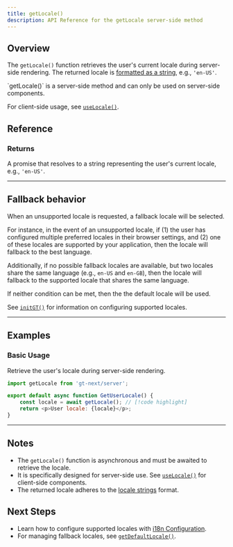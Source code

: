 ```yaml
---
title: getLocale()
description: API Reference for the getLocale server-side method
---
```


## Overview

The `getLocale()` function retrieves the user's current locale during server-side rendering.
The returned locale is [formatted as a string](/docs/reference/locale-strings), e.g., `'en-US'`.

<Callout>
    `getLocale()` is a server-side method and can only be used on server-side components.
</Callout>

For client-side usage, see [`useLocale()`](/docs/next/api/helpers/useLocale).

## Reference

### Returns

A promise that resolves to a string representing the user's current locale, e.g., `'en-US'`.

---

## Fallback behavior
When an unsupported locale is requested, a fallback locale will be selected.

For instance, in the event of an unsupported locale,
if (1) the user has configured multiple preferred locales in their browser settings,
and (2) one of these locales are supported by your application,
then the locale will fallback to the best language.

Additionally, if no possible fallback locales are available,
but two locales share the same language (e.g., `en-US` and `en-GB`),
then the locale will fallback to the supported locale that shares the same language.

If neither condition can be met, then the the default locale will be used.

See [`initGT()`](/docs/next/api/config/withGTConfig#supported-locales) for information on configuring supported locales.

---

## Examples

### Basic Usage

Retrieve the user's locale during server-side rendering.

```javascript title="GetUserLocale.jsx" copy
import getLocale from 'gt-next/server';

export default async function GetUserLocale() {
    const locale = await getLocale(); // [!code highlight]
    return <p>User locale: {locale}</p>;
}
```

---


## Notes
 * The `getLocale()` function is asynchronous and must be awaited to retrieve the locale.
 * It is specifically designed for server-side use. See [`useLocale()`](/docs/next/api/helpers/useLocale) for client-side components.
 * The returned locale adheres to the [locale strings](/docs/reference/locale-strings) format.

## Next Steps
 * Learn how to configure supported locales with [i18n Configuration](/docs/next/reference/i18n-configuration).
 * For managing fallback locales, see [`getDefaultLocale()`](/docs/next/api/helpers/getDefaultLocale).